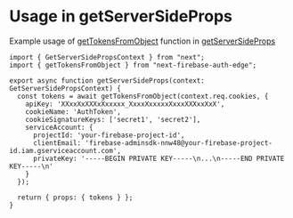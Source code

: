 # Usage in getServerSideProps

Example usage of [getTokensFromObject](/docs/usage/pages-router-api-routes) function in [getServerSideProps](https://nextjs.org/docs/pages/building-your-application/data-fetching/get-server-side-props)

```tsx
import { GetServerSidePropsContext } from "next";
import { getTokensFromObject } from "next-firebase-auth-edge";

export async function getServerSideProps(context: GetServerSidePropsContext) {
  const tokens = await getTokensFromObject(context.req.cookies, {
    apiKey: 'XXxxXxXXXxXxxxxx_XxxxXxxxxxXxxxXXXxxXxX',
    cookieName: 'AuthToken',
    cookieSignatureKeys: ['secret1', 'secret2'],
    serviceAccount: {
      projectId: 'your-firebase-project-id',
      clientEmail: 'firebase-adminsdk-nnw48@your-firebase-project-id.iam.gserviceaccount.com',
      privateKey: '-----BEGIN PRIVATE KEY-----\n...\n-----END PRIVATE KEY-----\n'
    }
  });

  return { props: { tokens } };
}
```

